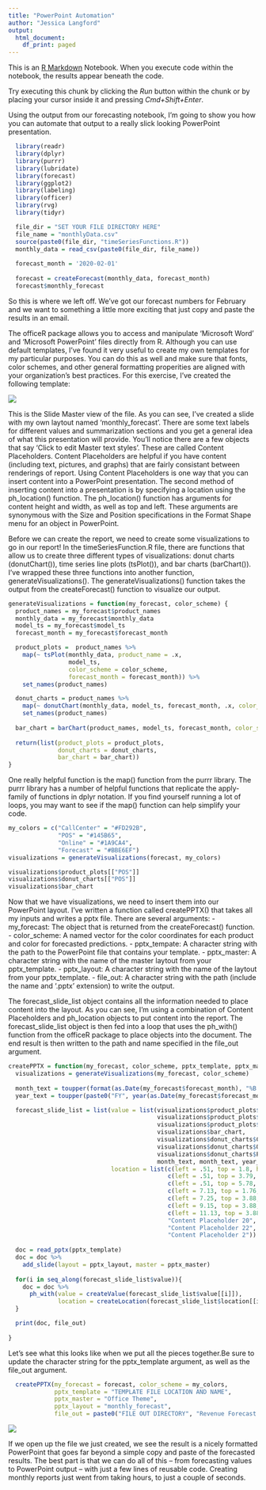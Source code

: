 ```yaml
---
title: "PowerPoint Automation"
author: "Jessica Langford"
output:
  html_document:
    df_print: paged
---
```


This is an [R Markdown](http://rmarkdown.rstudio.com) Notebook. When you execute code within the notebook, the results appear beneath the code. 

Try executing this chunk by clicking the *Run* button within the chunk or by placing your cursor inside it and pressing *Cmd+Shift+Enter*. 

Using the output from our forecasting notebook, I’m going to show you how you can automate that output to a really slick looking PowerPoint presentation.  

```r
  library(readr)
  library(dplyr)
  library(purrr)
  library(lubridate)
  library(forecast)
  library(ggplot2)
  library(labeling)
  library(officer)
  library(rvg)
  library(tidyr)

  file_dir = "SET YOUR FILE DIRECTORY HERE"
  file_name = "monthlyData.csv"
  source(paste0(file_dir, "timeSeriesFunctions.R"))
  monthly_data = read_csv(paste0(file_dir, file_name))
  
  forecast_month = '2020-02-01'
    
  forecast = createForecast(monthly_data, forecast_month)
  forecast$monthly_forecast
```

So this is where we left off.  We've got our forecast numbers for February and we want to something a little more exciting that just copy and paste the results in an email.  

The officeR package allows you to access and manipulate 'Microsoft Word' and 'Microsoft PowerPoint' files directly from R. Although you can use default templates, I've found it very useful to create my own templates for my particular purposes.  You can do this as well and make sure that fonts, color schemes, and other general formatting properities are aligned with your organization's best practices. For this exercise, I've created the following template:

![](/Users/langford/OneDrive - Adobe Systems Incorporated/Adobe/Summit 2020/Forecasting/ppt_template_picture.png)

This is the Slide Master view of the file.  As you can see, I've created a slide with my own laytout named 'monthly_forecast'. There are some text labels for different values and summarization sections and you get a general idea of what this presentation will provide. You'll notice there are a few objects that say 'Click to edit Master text styles'.  These are called Content Placeholders.  Content Placeholders are helpful if you have content (including text, pictures, and graphs) that are fairly consistant between renderings of report.  Using Content Placeholders is one way that you can insert content into a PowerPoint presentation. The second method of inserting content into a presentation is by specifying a location using the ph_location() function.  The ph_location() function has arguments for content height and width, as well as top and left.  These arguments are synonymous with the Size and Position specifications in the Format Shape menu for an object in PowerPoint. 

Before we can create the report, we need to create some visualizations to go in our report! In the timeSeriesFunction.R file, there are functions that allow us to create three different types of visualizations: 
donut charts (donutChart()), time series line plots (tsPlot()), and bar charts (barChart()).  I've wrapped these three functions into another function, generateVisualizations(). The generateVisualizations() function takes the output from the createForecast() function to visualize our output.  

```r
generateVisualizations = function(my_forecast, color_scheme) {
  product_names = my_forecast$product_names
  monthly_data = my_forecast$monthly_data
  model_ts = my_forecast$model_ts
  forecast_month = my_forecast$forecast_month

  product_plots =  product_names %>%
    map(~ tsPlot(monthly_data, product_name = .x, 
                 model_ts, 
                 color_scheme = color_scheme, 
                 forecast_month = forecast_month)) %>%
    set_names(product_names)

  donut_charts = product_names %>%
    map(~ donutChart(monthly_data, model_ts, forecast_month, .x, color_scheme = color_scheme)) %>%
    set_names(product_names)
  
  bar_chart = barChart(product_names, model_ts, forecast_month, color_scheme = color_scheme)
  
  return(list(product_plots = product_plots,
              donut_charts = donut_charts,
              bar_chart = bar_chart))
}
```

One really helpful function is the map() function from the purrr library. The purrr library has a number of helpful functions that replicate the apply-family of functions in dplyr notation. If you find yourself running a lot of loops, you may want to see if the map() function can help simplify your code. 

```r
my_colors = c("CallCenter" = "#FD292B",
              "POS" = "#145B65",
              "Online" = "#1A9CA4",
              "Forecast" = "#BBE6EF")
visualizations = generateVisualizations(forecast, my_colors)

visualizations$product_plots[["POS"]]
visualizations$donut_charts[["POS"]]
visualizations$bar_chart
```

Now that we have visualizations, we need to insert them into our PowerPoint layout.  I've written a function called createPPTX() that takes all my inputs and writes a pptx file.  There are several arguments:
- my_forecast: The object that is returned from the createForecast() function.
- color_scheme: A named vector for the color coordinates for each product and color for forecasted predictions.
- pptx_tempate: A character string with the path to the PowerPoint file that contains your template.
- pptx_master: A character string with the name of the master laytout from your pptx_template.
- pptx_layout: A character string with the name of the laytout from your pptx_template.
- file_out: A character string with the path (include the name and '.pptx' extension) to write the output.

The forecast_slide_list object contains all the information needed to place content into the layout. As you can see, I'm using a combination of Content Placeholders and ph_location objects to put content into the report. The forecast_slide_list object is then fed into a loop that uses the ph_with() function from the officeR package to place objects into the document.  The end result is then written to the path and name specified in the file_out argument.

```r
createPPTX = function(my_forecast, color_scheme, pptx_template, pptx_master, pptx_layout, file_out) {
  visualizations = generateVisualizations(my_forecast, color_scheme)
  
  month_text = toupper(format(as.Date(my_forecast$forecast_month), "%B %Y"))
  year_text = toupper(paste0("FY", year(as.Date(my_forecast$forecast_month))))

  forecast_slide_list = list(value = list(visualizations$product_plots$CallCenter,
                                          visualizations$product_plots$Online,
                                          visualizations$product_plots$POS,
                                          visualizations$bar_chart,
                                          visualizations$donut_charts$CallCenter,
                                          visualizations$donut_charts$Online,
                                          visualizations$donut_charts$POS,
                                          month_text, month_text, year_text),
                             location = list(c(left = .51, top = 1.8, height = 1.63, width = 6.68),
                                             c(left = .51, top = 3.79, height = 1.63, width = 6.68),
                                             c(left = .51, top = 5.78, height = 1.63, width = 6.68),
                                             c(left = 7.13, top = 1.76, height = 1.99, width = 6.53),
                                             c(left = 7.25, top = 3.88, height = 4.04, width = 2.39),
                                             c(left = 9.15, top = 3.88, height = 4.04, width = 2.39),
                                             c(left = 11.13, top = 3.88, height = 4.04, width = 2.39),
                                             "Content Placeholder 20", 
                                             "Content Placeholder 22",
                                             "Content Placeholder 2"))
  
  doc = read_pptx(pptx_template)
  doc = doc %>%
    add_slide(layout = pptx_layout, master = pptx_master)
  
  for(i in seq_along(forecast_slide_list$value)){
    doc = doc %>%
      ph_with(value = createValue(forecast_slide_list$value[[i]]),
              location = createLocation(forecast_slide_list$location[[i]]))
  }

  print(doc, file_out)
  
}
```

Let's see what this looks like when we put all the pieces together.Be sure to update the character string for the pptx_template argument, as well as the file_out argument.  

```r
  createPPTX(my_forecast = forecast, color_scheme = my_colors, 
             pptx_template = "TEMPLATE FILE LOCATION AND NAME", 
             pptx_master = "Office Theme", 
             pptx_layout = "monthly_forecast", 
             file_out = paste0("FILE OUT DIRECTORY", "Revenue Forecast ", forecast_month, ".pptx"))
```
![](/Users/langford/OneDrive - Adobe Systems Incorporated/Adobe/Summit 2020/Forecasting/ppt_output_picture.png)

If we open up the file we just created, we see the result is a nicely formatted PowerPoint that goes far beyond a simple copy and paste of the forecasted results.  The best part is that we can do all of this -- from forecasting values to PowerPoint output -- with just a few lines of reusable code.  Creating monthly reports just went from taking hours, to just a couple of seconds. 




